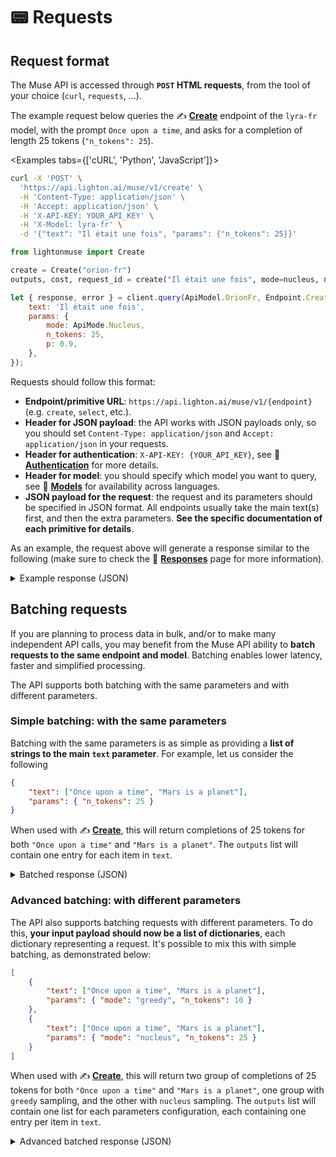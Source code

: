 
# 📟 Requests

## Request format

The Muse API is accessed through **`POST` HTML requests**, from the tool of your choice (`curl`, `requests`, ...).

The example request below queries the ✍️ **[Create](/api/primitives/create)** endpoint of the `lyra-fr` model, with
the prompt `Once upon a time`, and asks for a completion of length 25 tokens (`"n_tokens": 25`).

<Examples tabs={['cURL', 'Python', 'JavaScript']}>

```bash
curl -X 'POST' \
  'https://api.lighton.ai/muse/v1/create' \
  -H 'Content-Type: application/json' \
  -H 'Accept: application/json' \
  -H 'X-API-KEY: YOUR_API_KEY' \
  -H 'X-Model: lyra-fr' \
  -d '{"text": "Il était une fois", "params": {"n_tokens": 25}}'
```

```python
from lightonmuse import Create

create = Create("orion-fr")
outputs, cost, request_id = create("Il était une fois", mode=nucleus, n_tokens=25, p=0.9)
```

```js
let { response, error } = client.query(ApiModel.OrionFr, Endpoint.Create, {
    text: 'Il était une fois',
    params: {
        mode: ApiMode.Nucleus,
        n_tokens: 25,
        p: 0.9,
    },
});
```

</Examples>

Requests should follow this format:

-   **Endpoint/primitive URL**: `https://api.lighton.ai/muse/v1/{endpoint}` (e.g. `create`, `select`, etc.).
-   **Header for JSON payload**: the API works with JSON payloads only, so you should set `Content-Type: application/json` and `Accept: application/json` in your requests.
-   **Header for authentication**: `X-API-KEY: {YOUR_API_KEY}`, see
    🔑 **[Authentication](/api/specifications/authentication)** for more details.
-   **Header for model**: you should specify which model you want to query, see 🤖 **[Models](/api/models)** for availability across languages.
-   **JSON payload for the request**: the request and its parameters should be specified in JSON format. All endpoints usually take the main text(s) first, and then the extra parameters. **See the specific documentation of each primitive for details**.

As an example, the request above will generate a response similar to the following (make sure to check the 💬 **[Responses](/api/specifications/responses)** page
for more information).

<details>
<summary>Example response (JSON)</summary>

```json
{
    "request_id": "734e8d5a-a186-4d14-b2e4-be26f7fee6dc",
    "outputs": [
        [
            {
                "input_text": "Il était une fois",
                "completions": [
                    {
                        "output_text": ", un pays où il faisait toujours beau.\nLes gens y vivaient heureux et en sécurité. Ils avaient de l'argent",
                        "score": {
                            "logprob": -42.8507080078125,
                            "normalized_logprob": -1.7140283203125,
                            "token_logprobs": null
                        },
                        "execution_metadata": {
                            "cost": {
                                "tokens_used": 29,
                                "tokens_input": 4,
                                "tokens_generated": 25,
                                "cost_type": "lyra-fr@default",
                                "batch_size": 1
                            },
                            "finish_reason": "length"
                        }
                    }
                ]
            }
        ]
    ],
    "costs": {
        "lyra-fr@default": {
            "total_tokens_used": 29,
            "total_tokens_input": 4,
            "total_tokens_generated": 25,
            "batch_size": 1
        }
    }
}
```

</details>

## Batching requests

If you are planning to process data in bulk, and/or to make many independent API calls, you may benefit from the
Muse API ability to **batch requests to the same endpoint and model**. Batching enables lower latency, faster and simplified processing.

The API supports both batching with the same parameters and with different parameters.

### Simple batching: with the same parameters

Batching with the same parameters is as simple as providing a **list of strings to the main `text` parameter**. For example, let us consider the following

```json title="Batched request payload (JSON)"
{
    "text": ["Once upon a time", "Mars is a planet"],
    "params": { "n_tokens": 25 }
}
```

When used with ✍️ **[Create](/api/primitives/create)**, this will return completions of 25 tokens for both
`"Once upon a time"` and `"Mars is a planet"`. The `outputs` list will contain one entry for each item in `text`.

<details>
<summary>Batched response (JSON)</summary>

```json
{
    "request_id": "c67fbd27-7bbf-4895-816a-9c5b6b90eafb",
    "outputs": [
        [
            {
                "input_text": "Once upon a time",
                "completions": [
                    {
                        "output_text": "... in the west » (version anglaise, interprétée par The Beach Boys). Il s'agit d'un re",
                        "score": {
                            "logprob": -41.53728151321411,
                            "normalized_logprob": -1.6614912605285646,
                            "token_logprobs": null
                        },
                        "execution_metadata": {
                            "cost": {
                                "tokens_used": 31,
                                "tokens_input": 6,
                                "tokens_generated": 25,
                                "cost_type": "lyra-fr@default",
                                "batch_size": 1
                            },
                            "finish_reason": "length"
                        }
                    }
                ]
            },
            {
                "input_text": "Mars is a planet",
                "completions": [
                    {
                        "output_text": " of great importance for the planet and the universe, it is also an important element for humanity. The",
                        "score": {
                            "logprob": -40.30290484428406,
                            "normalized_logprob": -1.6121161937713624,
                            "token_logprobs": null
                        },
                        "execution_metadata": {
                            "cost": {
                                "tokens_used": 30,
                                "tokens_input": 5,
                                "tokens_generated": 25,
                                "cost_type": "lyra-fr@default",
                                "batch_size": 1
                            },
                            "finish_reason": "length"
                        }
                    }
                ]
            }
        ]
    ],
    "costs": {
        "lyra-fr@default": {
            "total_tokens_used": 61,
            "total_tokens_input": 11,
            "total_tokens_generated": 50,
            "batch_size": 2
        }
    }
}
```

</details>

### Advanced batching: with different parameters

The API also supports batching requests with different parameters. To do this, **your input payload should now be
a list of dictionaries**, each dictionary representing a request. It's possible to mix this with simple batching,
as demonstrated below:

```json title="Advanced batch request payload (JSON)"
[
    {
        "text": ["Once upon a time", "Mars is a planet"],
        "params": { "mode": "greedy", "n_tokens": 10 }
    },
    {
        "text": ["Once upon a time", "Mars is a planet"],
        "params": { "mode": "nucleus", "n_tokens": 25 }
    }
]
```

When used with ✍️ **[Create](/api/primitives/create)**, this will return two group of completions of 25 tokens for both
`"Once upon a time"` and `"Mars is a planet"`, one group with `greedy` sampling, and the other with `nucleus` sampling.
The `outputs` list will contain one list for each parameters configuration, each containing one entry per item in `text`.

<details>
<summary>Advanced batched response (JSON)</summary>

```json
{
    "request_id": "b2a6c856-7a4d-4b49-90f1-2a5c09e99a91",
    "outputs": [
        [
            {
                "input_text": "Once upon a time",
                "completions": [
                    {
                        "output_text": " in Hollywood, de Quentin Tarantino, avec",
                        "score": {
                            "logprob": -10.150981426239014,
                            "normalized_logprob": -1.0150981426239014,
                            "token_logprobs": null
                        },
                        "execution_metadata": {
                            "cost": {
                                "tokens_used": 16,
                                "tokens_input": 6,
                                "tokens_generated": 10,
                                "cost_type": "lyra-fr@default",
                                "batch_size": 1
                            },
                            "finish_reason": "length"
                        }
                    }
                ]
            },
            {
                "input_text": "Mars is a planet",
                "completions": [
                    {
                        "output_text": "ary habitable zone, which is the most favorable",
                        "score": {
                            "logprob": -20.3642578125,
                            "normalized_logprob": -2.03642578125,
                            "token_logprobs": null
                        },
                        "execution_metadata": {
                            "cost": {
                                "tokens_used": 15,
                                "tokens_input": 5,
                                "tokens_generated": 10,
                                "cost_type": "lyra-fr@default",
                                "batch_size": 1
                            },
                            "finish_reason": "length"
                        }
                    }
                ]
            }
        ],
        [
            {
                "input_text": "Once upon a time",
                "completions": [
                    {
                        "output_text": " in an... au foyer\nCult; Pop\nJohnny Cash\nThe Raconteurs\nBob Dylan\nMek",
                        "score": {
                            "logprob": -87.58248901367188,
                            "normalized_logprob": -3.503299560546875,
                            "token_logprobs": null
                        },
                        "execution_metadata": {
                            "cost": {
                                "tokens_used": 31,
                                "tokens_input": 6,
                                "tokens_generated": 25,
                                "cost_type": "lyra-fr@default",
                                "batch_size": 1
                            },
                            "finish_reason": "length"
                        }
                    }
                ]
            },
            {
                "input_text": "Mars is a planet",
                "completions": [
                    {
                        "output_text": " like the Sun, the Sun is like Mars and the moon is like the Moon » – James Cook. Elle a une",
                        "score": {
                            "logprob": -54.189552307128906,
                            "normalized_logprob": -2.1675820922851563,
                            "token_logprobs": null
                        },
                        "execution_metadata": {
                            "cost": {
                                "tokens_used": 30,
                                "tokens_input": 5,
                                "tokens_generated": 25,
                                "cost_type": "lyra-fr@default",
                                "batch_size": 1
                            },
                            "finish_reason": "length"
                        }
                    }
                ]
            }
        ]
    ],
    "costs": {
        "lyra-fr@default": {
            "total_tokens_used": 92,
            "total_tokens_input": 22,
            "total_tokens_generated": 70,
            "batch_size": 4
        }
    }
}
```

</details>
